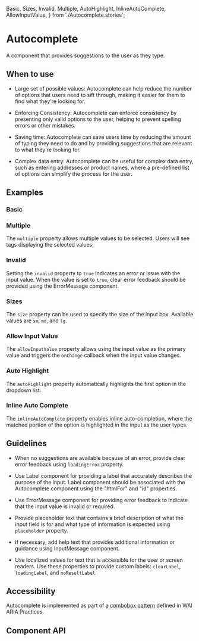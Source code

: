   Basic,
  Sizes,
  Invalid,
  Multiple,
  AutoHighlight,
  InlineAutoComplete, AllowInputValue,
} from './Autocomplete.stories';

<Meta of={Autocomplete} />

# Autocomplete

A component that provides suggestions to the user as they
type.

## When to use

- Large set of possible values: Autocomplete can help reduce
the number of options that users need to sift through, making it easier for them
to find what they're looking for.

- Enforcing Consistency: Autocomplete can enforce consistency
by presenting only valid options to the user, helping to prevent spelling errors
or other mistakes.

- Saving time: Autocomplete can save users time by reducing
the amount of typing they need to do and by providing suggestions that are
relevant to what they're looking for.

- Complex data entry: Autocomplete can be useful for complex data entry,
such as entering addresses or product names, where a pre-defined list
of options can simplify the process for the user.

## Examples

### Basic

<Canvas of={Basic} />

### Multiple

The `multiple` property allows multiple values to be selected. Users will see tags displaying the selected values.

<Canvas of={Multiple} />

### Invalid

Setting the `invalid` property to `true` indicates an error or issue with the input value. When the value is set
to `true`, clear error feedback should be provided using the ErrorMessage component.

<Canvas of={Invalid} />

### Sizes

The `size` property can be used to specify the size of the input box. Available values are `sm`, `md`, and `lg`.

<Canvas of={Sizes} />

### Allow Input Value

The `allowInputValue` property allows using the input value as the primary value and triggers the `onChange` callback
when the input value changes.

<Canvas of={AllowInputValue} />

### Auto Highlight

The `autoHighlight` property automatically highlights the first option in the dropdown list.

<Canvas of={AutoHighlight} />

### Inline Auto Complete

The `inlineAutoComplete` property enables inline auto-completion, where the matched portion of the option is highlighted
in the input as the user types.

<Canvas of={InlineAutoComplete} />

## Guidelines

- When no suggestions are available because of an error, provide clear error
feedback using `loadingError` property.

- Use Label component for providing a label that accurately describes
the purpose of the input. Label component should be associated
with the Autocomplete component using the "htmlFor" and "id" properties.

- Use ErrorMessage component for providing error feedback to indicate
that the input value is invalid or required.

- Provide placeholder text that contains a brief description of what the input
field is for and what type of information is expected using `placeholder`
property.

- If necessary, add help text that provides additional information or guidance
using InputMessage component.

- Use localized values for text that is accessible for the user or screen
readers. Use these properties to provide custom labels: `clearLabel`,
`loadingLabel`, and `noResultLabel`.

## Accessibility

Autocomplete is implemented as part of a [combobox pattern](https://www.w3.org/WAI/ARIA/apg/patterns/combobox)
defined in WAI ARIA Practices.

## Component API

<ArgTypes />


